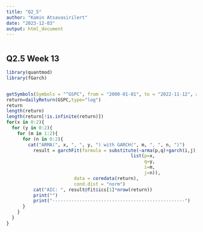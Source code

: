 ```yaml
---
title: "Q2_5"
author: "Kamin Atsavasirilert"
date: "2023-12-03"
output: html_document
---
```


```r
```

## Q2.5 Week 13

```r
library(quantmod)
library(fGarch)


getSymbols(Symbols = "^GSPC", from = "2000-01-01", to = "2022-11-12", auto_assign = TRUE)
return=dailyReturn(GSPC,type="log")
return
length(return)
length(return[!is.infinite(return)])
for(x in 0:2){
  for (y in 0:2){
    for (m in 1:2){
      for (n in 0:2){
        cat("ARMA(", x, ", ", y, ") with GARCH(", m, ", ", n, ")")
          result = garchFit(formula = substitute(~arma(p,q)+garch(i,j),
                                              list(p=x,
                                                   q=y,
                                                   i=m,
                                                   j=n)), 
                         data = coredata(return), 
                         cond.dist = "norm")
          cat("AIC: ", result@fit$ics[1]*nrow(return))
          print("")
          print("-------------------------------------------------")
      }
    }
  }
}
  
```
